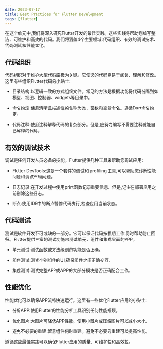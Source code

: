 ```yaml
---
date: 2023-07-17
title: Best Practices for Flutter Development
tags: [flutter]
---
```


在这个单元中,我们将深入研究Flutter开发的最佳实践。这些实践将帮助您编写整洁、可维护和高效的代码。我们将涵盖4个主要领域:代码组织、有效的调试技术、代码测试和性能优化。

## 代码组织

代码组织对于维护大型代码库极为关键。它使您的代码更易于阅读、理解和修改。这里有些组织Flutter代码的小贴士:

- 目录结构:以逻辑一致的方式组织文件。常见的方法是根据功能将代码分隔到如模型、视图、控制器、widgets等目录中。

- 命名约定:使用清晰且描述性的名称为类、函数和变量命名。遵循Dart命名约定。

- 代码注释:使用注释解释代码的复杂部分。但是,应努力编写不需要注释就能自己解释的代码。

## 有效的调试技术

调试是任何开发人员必备的技能。Flutter提供几种工具来帮助您调试应用:

- Flutter DevTools:这是一个套件的调试和 profiling 工具,可以帮助您诊断性能问题和调试布局问题。

- 日志记录:在开发过程中使用print函数记录重要信息。但是,记住在部署应用之前删除这些日志。

- 断点:使用IDE中的断点暂停代码执行,检查应用当前状态。

## 代码测试

测试是软件开发不可或缺的一部分。它可以保证代码按预期工作,同时帮助防止回归。Flutter提供丰富的测试功能来测试单元、组件和集成层面的APP。

- 单元测试:测试函数或方法级别的功能是否正确。

- 组件测试:测试个别组件的UI,确保组件之间正确交互。

- 集成测试:测试完整APP或APP的大部分模块是否正确配合工作。

## 性能优化

性能优化可以确保APP流畅快速运行。这里有一些优化Flutter应用的小贴士:

- 分析APP:使用Flutter的性能分析工具识别任何性能瓶颈。

- 优化图片:大图片可降低APP性能。使用小图片或压缩图片可以减小大小。

- 避免不必要的重建:留意组件何时重建。避免不必要的重建可以提高性能。

遵循这些最佳实践可以确保Flutter应用的质量、可维护性和高效性。
